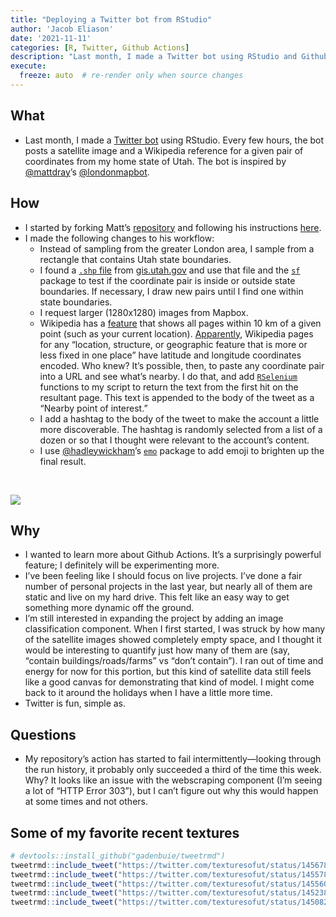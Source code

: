 ```yaml
---
title: "Deploying a Twitter bot from RStudio"
author: 'Jacob Eliason' 
date: '2021-11-11'
categories: [R, Twitter, Github Actions]
description: "Last month, I made a Twitter bot using RStudio and Github Actions."
execute:
  freeze: auto  # re-render only when source changes
---
```


## What

-   Last month, I made a [Twitter bot](https://twitter.com/texturesofut) using RStudio. Every few hours, the bot posts a satellite image and a Wikipedia reference for a given pair of coordinates from my home state of Utah. The bot is inspired by [\@mattdray](https://twitter.com/mattdray)'s [\@londonmapbot](https://twitter.com/londonmapbot).

## How

-   I started by forking Matt's [repository](https://github.com/matt-dray/londonmapbot) and following his instructions [here](https://www.rostrum.blog/2020/09/21/londonmapbot/).
-   I made the following changes to his workflow:
    -   Instead of sampling from the greater London area, I sample from a rectangle that contains Utah state boundaries.
    -   I found a [`.shp` file](https://en.wikipedia.org/wiki/Shapefile) from [gis.utah.gov](https://gis.utah.gov/data/boundaries/citycountystate/) and use that file and the [`sf`](https://r-spatial.github.io/sf/) package to test if the coordinate pair is inside or outside state boundaries. If necessary, I draw new pairs until I find one within state boundaries.
    -   I request larger (1280x1280) images from Mapbox.
    -   Wikipedia has a [feature](https://en.wikipedia.org/wiki/Special:Nearby) that shows all pages within 10 km of a given point (such as your current location). [Apparently](https://en.wikipedia.org/wiki/Wikipedia:WikiProject_Geographical_coordinates#Usage_guidelines), Wikipedia pages for any "location, structure, or geographic feature that is more or less fixed in one place" have latitude and longitude coordinates encoded. Who knew? It's possible, then, to paste any coordinate pair into a URL and see what's nearby. I do that, and add [`RSelenium`](https://github.com/ropensci/RSelenium) functions to my script to return the text from the first hit on the resultant page. This text is appended to the body of the tweet as a "Nearby point of interest."
    -   I add a hashtag to the body of the tweet to make the account a little more discoverable. The hashtag is randomly selected from a list of a dozen or so that I thought were relevant to the account's content.
    -   I use [\@hadleywickham](https://twitter.com/hadleywickham)'s [`emo`](https://github.com/hadley/emo) package to add emoji to brighten up the final result.

\ \ 

![](satellite-sample.jpeg)

## Why

-   I wanted to learn more about Github Actions. It's a surprisingly powerful feature; I definitely will be experimenting more.
-   I've been feeling like I should focus on live projects. I've done a fair number of personal projects in the last year, but nearly all of them are static and live on my hard drive. This felt like an easy way to get something more dynamic off the ground.
-   I'm still interested in expanding the project by adding an image classification component. When I first started, I was struck by how many of the satellite images showed completely empty space, and I thought it would be interesting to quantify just how many of them are (say, "contain buildings/roads/farms" vs "don't contain"). I ran out of time and energy for now for this portion, but this kind of satellite data still feels like a good canvas for demonstrating that kind of model. I might come back to it around the holidays when I have a little more time.
-   Twitter is fun, simple as.

## Questions

-   My repository's action has started to fail intermittently---looking through the run history, it probably only succeeded a third of the time this week. Why? It looks like an issue with the webscraping component (I'm seeing a lot of "HTTP Error 303"), but I can't figure out why this would happen at some times and not others.

## Some of my favorite recent textures

```r
# devtools::install_github("gadenbuie/tweetrmd")
tweetrmd::include_tweet("https://twitter.com/texturesofut/status/1456781196319330307")
tweetrmd::include_tweet("https://twitter.com/texturesofut/status/1455780540586496007")
tweetrmd::include_tweet("https://twitter.com/texturesofut/status/1455607736255746052")
tweetrmd::include_tweet("https://twitter.com/texturesofut/status/1452382882765238275")
tweetrmd::include_tweet("https://twitter.com/texturesofut/status/1450825427593924610")
```
